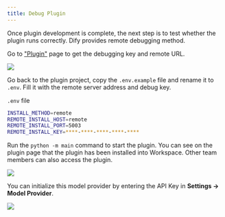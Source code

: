 ```yaml
---
title: Debug Plugin
---
```





Once plugin development is complete, the next step is to test whether the plugin runs correctly. Dify provides remote debugging method.

Go to ["Plugin"](https://cloud.dify.ai/plugins) page to get the debugging key and remote URL.

![](https://assets-docs.dify.ai/2025/04/2779338a43687f3e00155baccdd6d06c.png)

Go back to the plugin project, copy the `.env.example` file and rename it to `.env`. Fill it with the remote server address and debug key.

`.env` file

```bash
INSTALL_METHOD=remote
REMOTE_INSTALL_HOST=remote
REMOTE_INSTALL_PORT=5003
REMOTE_INSTALL_KEY=****-****-****-****-****
```

Run the `python -m main` command to start the plugin. You can see on the plugin page that the plugin has been installed into Workspace. Other team members can also access the plugin.

![](https://assets-docs.dify.ai/2024/12/e11acb42ccb23c824f400b7e19fb2952.png)

You can initialize this model provider by entering the API Key in **Settings → Model Provider**.

![](https://assets-docs.dify.ai/2024/12/662de537d70a3607c240a05294a9f3e1.png)
